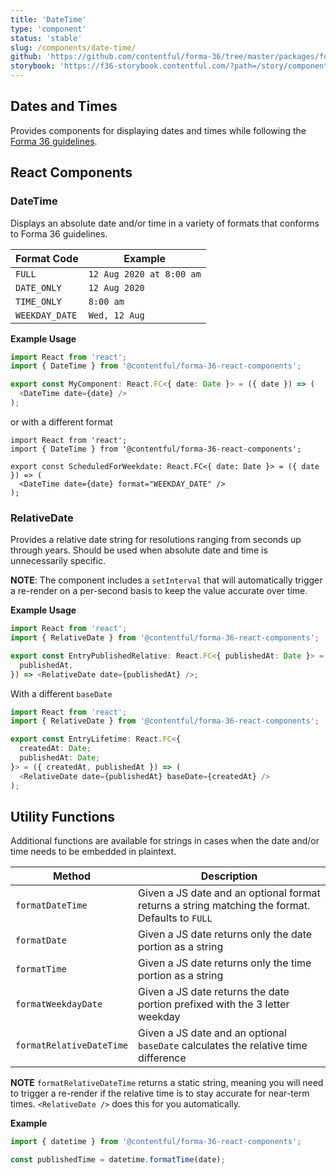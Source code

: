 ```yaml
---
title: 'DateTime'
type: 'component'
status: 'stable'
slug: /components/date-time/
github: 'https://github.com/contentful/forma-36/tree/master/packages/forma-36-react-components/src/components/DateTime'
storybook: 'https://f36-storybook.contentful.com/?path=/story/components-datetime-datetime--basic'
---
```


## Dates and Times

Provides components for displaying dates and times while following the [Forma 36 guidelines](https://f36.contentful.com/guidelines/date-and-time/).

## React Components

### DateTime

Displays an absolute date and/or time in a variety of formats that conforms to Forma 36 guidelines.

| Format Code    | Example                  |
| -------------- | ------------------------ |
| `FULL`         | `12 Aug 2020 at 8:00 am` |
| `DATE_ONLY`    | `12 Aug 2020`            |
| `TIME_ONLY`    | `8:00 am`                |
| `WEEKDAY_DATE` | `Wed, 12 Aug`            |

**Example Usage**

```ts static=true
import React from 'react';
import { DateTime } from '@contentful/forma-36-react-components';

export const MyComponent: React.FC<{ date: Date }> = ({ date }) => (
  <DateTime date={date} />
);
```

or with a different format

```tsx static=true
import React from 'react';
import { DateTime } from '@contentful/forma-36-react-components';

export const ScheduledForWeekdate: React.FC<{ date: Date }> = ({ date }) => (
  <DateTime date={date} format="WEEKDAY_DATE" />
);
```

### RelativeDate

Provides a relative date string for resolutions ranging from seconds up through years. Should be used when absolute date and time is unnecessarily specific.

**NOTE**: The component includes a `setInterval` that will automatically trigger a re-render on a per-second basis to keep the value accurate over time.

**Example Usage**

```ts static=true
import React from 'react';
import { RelativeDate } from '@contentful/forma-36-react-components';

export const EntryPublishedRelative: React.FC<{ publishedAt: Date }> = ({
  publishedAt,
}) => <RelativeDate date={publishedAt} />;
```

With a different `baseDate`

```ts static=true
import React from 'react';
import { RelativeDate } from '@contentful/forma-36-react-components';

export const EntryLifetime: React.FC<{
  createdAt: Date;
  publishedAt: Date;
}> = ({ createdAt, publishedAt }) => (
  <RelativeDate date={publishedAt} baseDate={createdAt} />
);
```

## Utility Functions

Additional functions are available for strings in cases when the date and/or time needs to be embedded in plaintext.

| Method                   | Description                                                                                     |
| ------------------------ | ----------------------------------------------------------------------------------------------- |
| `formatDateTime`         | Given a JS date and an optional format returns a string matching the format. Defaults to `FULL` |
| `formatDate`             | Given a JS date returns only the date portion as a string                                       |
| `formatTime`             | Given a JS date returns only the time portion as a string                                       |
| `formatWeekdayDate`      | Given a JS date returns the date portion prefixed with the 3 letter weekday                     |
| `formatRelativeDateTime` | Given a JS date and an optional `baseDate` calculates the relative time difference              |

**NOTE** `formatRelativeDateTime` returns a static string, meaning you will need to trigger a re-render if the relative time is to stay accurate for near-term times. `<RelativeDate />` does this for you automatically.

**Example**

```ts static=true
import { datetime } from '@contentful/forma-36-react-components';

const publishedTime = datetime.formatTime(date);
```
